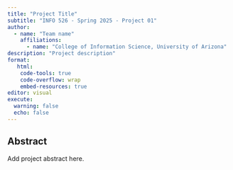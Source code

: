 ```yaml
---
title: "Project Title"
subtitle: "INFO 526 - Spring 2025 - Project 01"
author: 
  - name: "Team name"
    affiliations:
      - name: "College of Information Science, University of Arizona"
description: "Project description"
format:
   html:
    code-tools: true
    code-overflow: wrap
    embed-resources: true
editor: visual
execute:
  warning: false
  echo: false
---
```


## Abstract

Add project abstract here.
